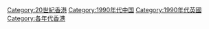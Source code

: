 {{Catmore}}

[[Category:20世紀香港|Category:20世紀香港]]
[[Category:1990年代中国|Category:1990年代中国]]
[[Category:1990年代英國|Category:1990年代英國]]
[[Category:各年代香港|Category:各年代香港]]